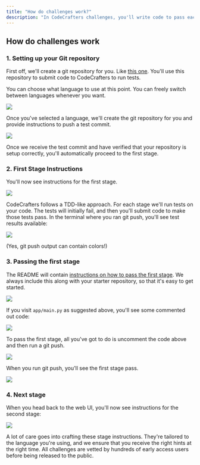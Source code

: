 ```yaml
---
title: "How do challenges work?"
description: "In CodeCrafters challenges, you'll write code to pass each stage and we'll verify your code submissions. Read more below to understand how exactly this works."
---
```


## How do challenges work

### 1. Setting up your Git repository

First off, we'll create a git repository for you. Like [this one](https://github.com/codecrafters-io/redis-starter-python). You'll use this repository to submit code to CodeCrafters to run tests.

You can choose what language to use at this point. You can freely switch between languages whenever you want.

<Frame>
  <img className="w-full" src="/img/setup.png" />
</Frame>

Once you've selected a language, we'll create the git repository for you and provide instructions to push a test commit.

<Frame>
  <img className="w-full" src="/img/setup-test-commit.png" />
</Frame>

Once we receive the test commit and have verified that your repository is setup correctly, you'll automatically proceed to the first stage.

### 2. First Stage Instructions

You'll now see instructions for the first stage.

<Frame>
  <img className="w-full" src="/img/bind-to-port.png" />
</Frame>

CodeCrafters follows a TDD-like approach. For each stage we'll run tests on your code. The tests will initially fail, and then you'll submit code to make those tests pass. In the terminal where you ran git push, you'll see test results available:

<Frame>
  <img className="w-full" src="/img/results-terminal.png" />
</Frame>

(Yes, git push output can contain colors!)

### 3. Passing the first stage

The README will contain [instructions on how to pass the first stage](https://github.com/codecrafters-io/redis-starter-python#passing-the-first-stage). We always include this along with your starter repository, so that it's easy to get started.

<Frame>
  <img className="w-full" src="/img/passing-first-stage.png" />
</Frame>

If you visit `app/main.py` as suggested above, you'll see some commented out code:

<Frame>
  <img className="w-full" src="/img/commented-out-code.png" />
</Frame>

To pass the first stage, all you've got to do is uncomment the code above and then run a git push.

<Frame>
  <img className="w-full" src="/img/git-push.png" />
</Frame>

When you run git push, you'll see the first stage pass.

<Frame>
  <img className="w-full" src="/img/first-stage-pass.png" />
</Frame>

### 4. Next stage

When you head back to the web UI, you'll now see instructions for the second stage:

<Frame>
  <img className="w-full" src="/img/respond-to-ping.png" />
</Frame>

A lot of care goes into crafting these stage instructions. They're tailored to the language you're using, and we ensure that you receive the right hints at the right time. All challenges are vetted by hundreds of early access users before being released to the public.
